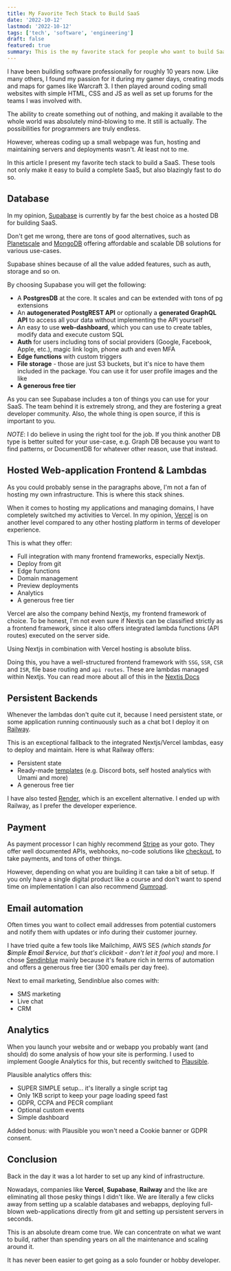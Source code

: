 ```yaml
---
title: My Favorite Tech Stack to Build SaaS
date: '2022-10-12'
lastmod: '2022-10-12'
tags: ['tech', 'software', 'engineering']
draft: false
featured: true
summary: This is the my favorite stack for people who want to build SaaS fast. It includes everything from backend, to frontend, emails and payment.
---
```


I have been building software professionally for roughly 10 years now. Like many others, I found my passion for it
during my gamer days, creating mods and maps for games like Warcraft 3. I then played around coding small websites
with simple HTML, CSS and JS as well as set up forums for the teams I was involved with.

The ability to create something out of nothing, and making it available to the whole world was absolutely
mind-blowing to me. It still is actually. The possibilities for programmers are truly endless.

However, whereas coding up a small webpage was fun, hosting and maintaining servers and deployments wasn't. At least not
to me.


In this article I present my favorite tech stack to build a SaaS. These tools not only make it easy to build a complete
SaaS, but also blazingly fast to do so.

## Database

In my opinion, [Supabase](https://supabase.com/) is currently by far the best choice as a hosted DB for building SaaS.

Don't get me wrong, there are tons of good alternatives, such as [Planetscale](https://planetscale.com/) and
[MongoDB](https://www.mongodb.com/) offering affordable and scalable DB solutions for various use-cases.

Supabase shines because of all the value added features, such as auth, storage and so on.

By choosing Supabase you will get the following:
- A **PostgresDB** at the core. It scales and can be extended with tons of pg extensions
- An **autogenerated PostgREST API** or optionally a **generated GraphQL API** to access all your data without implementing the API yourself
- An easy to use **web-dashboard**, which you can use to create tables, modify data and execute custom SQL
- **Auth** for users including tons of social providers (Google, Facebook, Apple, etc.), magic link login, phone auth and even MFA
- **Edge functions** with custom triggers
- **File storage** - those are just S3 buckets, but it's nice to have them included in the package. You can use it for user profile images and the like
- **A generous free tier**

As you can see Supabase includes a ton of things you can use for your SaaS. The team behind it is extremely strong, and
they are fostering a great developer community. Also, the whole thing is open source, if this is important to you.

_NOTE_: I do believe in using the right tool for the job. If you think another DB type is better suited for your use-case,
e.g. Graph DB because you want to find patterns, or DocumentDB for whatever other reason, use that instead.

## Hosted Web-application Frontend & Lambdas

As you could probably sense in the paragraphs above, I'm not a fan of hosting my own infrastructure. This is where this
stack shines.

When it comes to hosting my applications and managing domains, I have completely switched my activities to Vercel. In my
opinion, [Vercel](https://vercel.com/) is on another level compared to any other hosting platform in terms of developer
experience.

This is what they offer:

- Full integration with many frontend frameworks, especially Nextjs.
- Deploy from git
- Edge functions
- Domain management
- Preview deployments
- Analytics
- A generous free tier

Vercel are also the company behind Nextjs, my frontend framework of choice. To be honest, I'm not even sure if Nextjs
can be classified strictly as a frontend framework, since it also offers integrated lambda functions (API routes)
executed on the server side.

Using Nextjs in combination with Vercel hosting is absolute bliss.

Doing this, you have a well-structured frontend framework with `SSG`, `SSR`, `CSR` and `ISR`, file base routing and
`api routes`. These are lambdas managed within Nextjs. You can read more about all of this in the
[Nextjs Docs](https://nextjs.org/docs/basic-features/data-fetching/overview)

## Persistent Backends

Whenever the lambdas don't quite cut it, because I need persistent state, or some application running continuously such
as a chat bot I deploy it on [Railway](https://railway.app/).

This is an exceptional fallback to the integrated Nextjs/Vercel lambdas, easy to deploy and maintain. Here is what
Railway offers:

- Persistent state
- Ready-made [templates](https://railway.app/templates) (e.g. Discord bots, self hosted analytics with Umami and more)
- A generous free tier

I have also tested [Render](https://render.com/), which is an excellent alternative. I ended up with Railway, as I
prefer the developer experience.

## Payment

As payment processor I can highly recommend [Stripe](https://stripe.com/) as your goto. They offer well documented
APIs, webhooks, no-code solutions like [checkout](https://stripe.com/en-nz/payments/checkout), to take payments, and
tons of other things.

However, depending on what you are building it can take a bit of setup. If you only have a single digital product like a
course and don't want to spend time on implementation I can also recommend [Gumroad](https://gumroad.com/).

## Email automation

Often times you want to collect email addresses from potential customers and notify them with updates or info during
their customer journey.

I have tried quite a few tools like Mailchimp, AWS SES _(which stands for **S**imple **E**mail **S**ervice, but that's
clickbait - don't let it fool you)_ and more. I chose [Sendinblue](https://www.sendinblue.com/) mainly because it's
feature rich in terms of automation and offers a generous free tier (300 emails per day free).

Next to email marketing, Sendinblue also comes with:
- SMS marketing
- Live chat
- CRM

## Analytics

When you launch your website and or webapp you probably want (and should) do some analysis of how your site is
performing. I used to implement Google Analytics for this, but recently switched to [Plausible](https://plausible.io/).

Plausible analytics offers this:
- SUPER SIMPLE setup... it's literally a single script tag
- Only 1KB script to keep your page loading speed fast
- GDPR, CCPA and PECR compliant
- Optional custom events
- Simple dashboard

Added bonus: with Plausible you won't need a Cookie banner or GDPR consent.

## Conclusion

Back in the day it was a lot harder to set up any kind of infrastructure.

Nowadays, companies like **Vercel**, **Supabase**, **Railway** and the like are eliminating all those pesky
things I didn't like. We are literally a few clicks away from setting up a scalable databases and webapps, deploying
full-blown web-applications directly from git and setting up persistent servers in seconds.

This is an absolute dream come true. We can concentrate on what we want to build, rather than spending years on
all the maintenance and scaling around it.

It has never been easier to get going as a solo founder or hobby developer.
